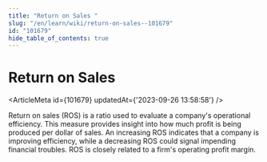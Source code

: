 ```yaml
---
title: "Return on Sales "
slug: "/en/learn/wiki/return-on-sales--101679"
id: "101679"
hide_table_of_contents: true
---
```



# Return on Sales 

<ArticleMeta id={101679} updatedAt={'2023-09-26 13:58:58'} />
<div className='border-solid border-b border-t-0 my-4 border-[var(--ifm-color-gray-300)]' />

Return on sales (ROS) is a ratio used to evaluate a company's operational efficiency. This measure provides insight into how much profit is being produced per dollar of sales. An increasing ROS indicates that a company is improving efficiency, while a decreasing ROS could signal impending financial troubles. ROS is closely related to a firm's operating profit margin.
